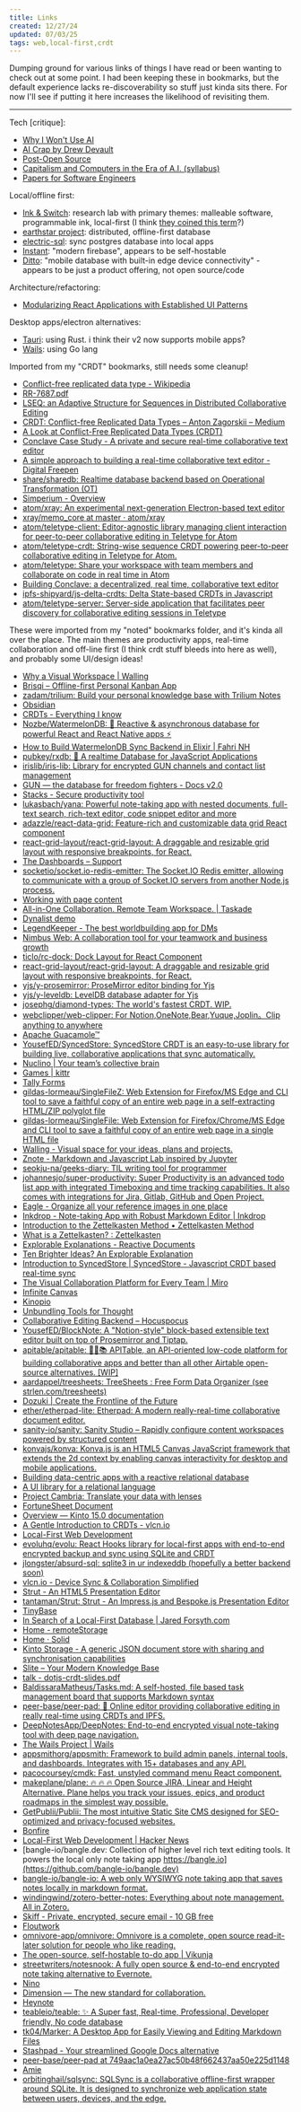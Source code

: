 ```yaml
---
title: Links
created: 12/27/24
updated: 07/03/25
tags: web,local-first,crdt
---
```


Dumping ground for various links of things I have read or been wanting to check out at some point. I had been keeping these in bookmarks, but the default experience lacks re-discoverability so stuff just kinda sits there. For now I'll see if putting it here increases the likelihood of revisiting them.

---

Tech [critique]:

- [Why I Won't Use AI](https://agentultra.com/blog/why-i-wont-use-ai/index.html)
- [AI Crap by Drew Devault](https://drewdevault.com/2023/08/29/2023-08-29-AI-crap.html)
- [Post-Open Source](https://www.boringcactus.com/2020/08/13/post-open-source.html)
- [Capitalism and Computers in the Era of A.I. (syllabus)](https://cceai.ohrg.org/syllabus.pdf)
- [Papers for Software Engineers](https://github.com/facundoolano/software-papers)

Local/offline first:

- [Ink & Switch](https://www.inkandswitch.com/): research lab with primary themes: malleable software, programmable ink, local-first (I think [they coined this term](https://www.inkandswitch.com/local-first/)?)
- [earthstar project](https://earthstar-project.org/): distributed, offline-first database
- [electric-sql](https://electric-sql.com/): sync postgres database into local apps
- [Instant](https://github.com/instantdb/instant): "modern firebase", appears to be self-hostable
- [Ditto](https://ditto.com): "mobile database with built-in edge device connectivity" - appears to be just a product offering, not open source/code

Architecture/refactoring:

- [Modularizing React Applications with Established UI Patterns](https://martinfowler.com/articles/modularizing-react-apps.html)

Desktop apps/electron alternatives:

- [Tauri](https://tauri.app): using Rust. i think their v2 now supports mobile apps?
- [Wails](https://wails.io/docs/introduction/): using Go lang

Imported from my "CRDT" bookmarks, still needs some cleanup!

- [Conflict-free replicated data type - Wikipedia](https://en.wikipedia.org/wiki/Conflict-free_replicated_data_type)
- [RR-7687.pdf](https://pages.lip6.fr/Marc.Shapiro/papers/RR-7687.pdf)
- [LSEQ: an Adaptive Structure for Sequences in Distributed Collaborative Editing](https://hal.archives-ouvertes.fr/hal-00921633/document)
- [CRDT: Conflict-free Replicated Data Types – Anton Zagorskii – Medium](https://medium.com/@amberovsky/crdt-conflict-free-replicated-data-types-b4bfc8459d26)
- [A Look at Conflict-Free Replicated Data Types (CRDT)](https://medium.com/@istanbul_techie/a-look-at-conflict-free-replicated-data-types-crdt-221a5f629e7e)
- [Conclave Case Study - A private and secure real-time collaborative text editor](https://conclave-team.github.io/conclave-site/)
- [A simple approach to building a real-time collaborative text editor - Digital Freepen](http://digitalfreepen.com/2017/10/06/simple-real-time-collaborative-text-editor.html)
- [share/sharedb: Realtime database backend based on Operational Transformation (OT)](https://github.com/share/sharedb)
- [Simperium - Overview](https://simperium.com/overview/)
- [atom/xray: An experimental next-generation Electron-based text editor](https://github.com/atom/xray)
- [xray/memo_core at master · atom/xray](https://github.com/atom/xray/tree/master/memo_core)
- [atom/teletype-client: Editor-agnostic library managing client interaction for peer-to-peer collaborative editing in Teletype for Atom](https://github.com/atom/teletype-client)
- [atom/teletype-crdt: String-wise sequence CRDT powering peer-to-peer collaborative editing in Teletype for Atom.](https://github.com/atom/teletype-crdt)
- [atom/teletype: Share your workspace with team members and collaborate on code in real time in Atom](https://github.com/atom/teletype)
- [Building Conclave: a decentralized, real time, collaborative text editor](https://hackernoon.com/building-conclave-a-decentralized-real-time-collaborative-text-editor-a6ab438fe79f)
- [ipfs-shipyard/js-delta-crdts: Delta State-based CRDTs in Javascript](https://github.com/ipfs-shipyard/js-delta-crdts)
- [atom/teletype-server: Server-side application that facilitates peer discovery for collaborative editing sessions in Teletype](https://github.com/atom/teletype-server)

These were imported from my "noted" bookmarks folder, and it's kinda all over the place. The main themes are productivity apps, real-time collaboration and off-line first (I think crdt stuff bleeds into here as well), and probably some UI/design ideas!

- [Why a Visual Workspace | Walling](https://walling.app/visual-workspace)
- [Brisqi – Offline-first Personal Kanban App](https://brisqi.com/)
- [zadam/trilium: Build your personal knowledge base with Trilium Notes](https://github.com/zadam/trilium)
- [Obsidian](https://obsidian.md/)
- [CRDTs - Everything I know](https://wiki.nikitavoloboev.xyz/distributed-systems/crdt)
- [Nozbe/WatermelonDB: 🍉 Reactive & asynchronous database for powerful React and React Native apps ⚡️](https://github.com/Nozbe/WatermelonDB)
- [How to Build WatermelonDB Sync Backend in Elixir | Fahri NH](https://fahri.id/posts/how-to-build-watermelondb-sync-backend-in-elixir/)
- [pubkey/rxdb: 🔄 A realtime Database for JavaScript Applications](https://github.com/pubkey/rxdb)
- [irislib/iris-lib: Library for encrypted GUN channels and contact list management](https://github.com/irislib/iris-lib)
- [GUN — the database for freedom fighters - Docs v2.0](https://gun.eco/docs/Todo-Dapp)
- [Stacks - Secure productivity tool](https://stacks.rocks/)
- [lukasbach/yana: Powerful note-taking app with nested documents, full-text search, rich-text editor, code snippet editor and more](https://github.com/lukasbach/yana)
- [adazzle/react-data-grid: Feature-rich and customizable data grid React component](https://github.com/adazzle/react-data-grid)
- [react-grid-layout/react-grid-layout: A draggable and resizable grid layout with responsive breakpoints, for React.](https://github.com/react-grid-layout/react-grid-layout)
- [The Dashboards – Support](https://support.monday.com/hc/en-us/articles/360002187819-What-are-the-Dashboards-)
- [socketio/socket.io-redis-emitter: The Socket.IO Redis emitter, allowing to communicate with a group of Socket.IO servers from another Node.js process.](https://github.com/socketio/socket.io-redis-emitter)
- [Working with page content](https://developers.notion.com/docs/working-with-page-content)
- [All-in-One Collaboration. Remote Team Workspace. | Taskade](https://www.taskade.com/)
- [Dynalist demo](https://dynalist.io/demo/zGF4ozIIEEzkbFUKE-8Z5xgQ)
- [LegendKeeper - The best worldbuilding app for DMs](https://www.legendkeeper.com/)
- [Nimbus Web: A collaboration tool for your teamwork and business growth](https://nimbusweb.me/)
- [ticlo/rc-dock: Dock Layout for React Component](https://github.com/ticlo/rc-dock)
- [react-grid-layout/react-grid-layout: A draggable and resizable grid layout with responsive breakpoints, for React.](https://github.com/react-grid-layout/react-grid-layout#features)
- [yjs/y-prosemirror: ProseMirror editor binding for Yjs](https://github.com/yjs/y-prosemirror/)
- [yjs/y-leveldb: LevelDB database adapter for Yjs](https://github.com/yjs/y-leveldb)
- [josephg/diamond-types: The world's fastest CRDT. WIP.](https://github.com/josephg/diamond-types)
- [webclipper/web-clipper: For Notion,OneNote,Bear,Yuque,Joplin。Clip anything to anywhere](https://github.com/webclipper/web-clipper)
- [Apache Guacamole™](https://guacamole.apache.org/)
- [YousefED/SyncedStore: SyncedStore CRDT is an easy-to-use library for building live, collaborative applications that sync automatically.](https://github.com/YousefED/SyncedStore)
- [Nuclino | Your team’s collective brain](https://www.nuclino.com/)
- [Games | kittr](https://kittr.gg/games)
- [Tally Forms](https://tally.so/)
- [gildas-lormeau/SingleFileZ: Web Extension for Firefox/MS Edge and CLI tool to save a faithful copy of an entire web page in a self-extracting HTML/ZIP polyglot file](https://github.com/gildas-lormeau/SingleFileZ)
- [gildas-lormeau/SingleFile: Web Extension for Firefox/Chrome/MS Edge and CLI tool to save a faithful copy of an entire web page in a single HTML file](https://github.com/gildas-lormeau/SingleFile)
- [Walling - Visual space for your ideas, plans and projects.](https://walling.app/)
- [Znote - Markdown and Javascript Lab inspired by Jupyter](https://znote.io/)
- [seokju-na/geeks-diary: TIL writing tool for programmer](https://github.com/seokju-na/geeks-diary)
- [johannesjo/super-productivity: Super Productivity is an advanced todo list app with integrated Timeboxing and time tracking capabilities. It also comes with integrations for Jira, Gitlab, GitHub and Open Project.](https://github.com/johannesjo/super-productivity)
- [Eagle - Organize all your reference images in one place](https://eagle.cool/)
- [Inkdrop - Note-taking App with Robust Markdown Editor | Inkdrop](https://www.inkdrop.app/)
- [Introduction to the Zettelkasten Method • Zettelkasten Method](https://zettelkasten.de/introduction/)
- [What is a Zettelkasten? : Zettelkasten](https://www.reddit.com/r/Zettelkasten/comments/b566a4/what_is_a_zettelkasten/)
- [Explorable Explanations - Reactive Documents](http://worrydream.com/ExplorableExplanations/#reactiveDocument)
- [Ten Brighter Ideas? An Explorable Explanation](http://worrydream.com/TenBrighterIdeas/)
- [Introduction to SyncedStore | SyncedStore - Javascript CRDT based real-time sync](https://syncedstore.org/docs/)
- [The Visual Collaboration Platform for Every Team | Miro](https://miro.com/)
- [Infinite Canvas](https://infinitecanvas.tools/)
- [Kinopio](https://kinopio.club/)
- [Unbundling Tools for Thought](about:reader?url=https%3A%2F%2Fborretti.me%2Farticle%2Funbundling-tools-for-thought)
- [Collaborative Editing Backend – Hocuspocus](https://tiptap.dev/hocuspocus/)
- [YousefED/BlockNote: A "Notion-style" block-based extensible text editor built on top of Prosemirror and Tiptap.](https://github.com/YousefED/BlockNote)
- [apitable/apitable: 🚀🎉📚 APITable, an API-oriented low-code platform for building collaborative apps and better than all other Airtable open-source alternatives. [WIP]](https://github.com/apitable/apitable)
- [aardappel/treesheets: TreeSheets : Free Form Data Organizer (see strlen.com/treesheets)](https://github.com/aardappel/treesheets)
- [Dozuki | Create the Frontline of the Future](https://www.dozuki.com/)
- [ether/etherpad-lite: Etherpad: A modern really-real-time collaborative document editor.](https://github.com/ether/etherpad-lite)
- [sanity-io/sanity: Sanity Studio – Rapidly configure content workspaces powered by structured content](https://github.com/sanity-io/sanity)
- [konvajs/konva: Konva.js is an HTML5 Canvas JavaScript framework that extends the 2d context by enabling canvas interactivity for desktop and mobile applications.](https://github.com/konvajs/konva)
- [Building data-centric apps with a reactive relational database](https://riffle.systems/essays/prelude/)
- [A UI library for a relational language](https://www.scattered-thoughts.net/writing/relational-ui/)
- [Project Cambria: Translate your data with lenses](https://www.inkandswitch.com/cambria/)
- [FortuneSheet Document](https://ruilisi.github.io/fortune-sheet-docs/)
- [Overview — Kinto 15.0 documentation](https://docs.kinto-storage.org/en/stable/overview.html)
- [A Gentle Introduction to CRDTs - vlcn.io](https://vlcn.io/blog/gentle-intro-to-crdts.html)
- [Local-First Web Development](https://localfirstweb.dev/)
- [evoluhq/evolu: React Hooks library for local-first apps with end-to-end encrypted backup and sync using SQLite and CRDT](https://github.com/evoluhq/evolu)
- [jlongster/absurd-sql: sqlite3 in ur indexeddb (hopefully a better backend soon)](https://github.com/jlongster/absurd-sql)
- [vlcn.io - Device Sync & Collaboration Simplified](https://vlcn.io/)
- [Strut - An HTML5 Presentation Editor](http://strut.io/#!)
- [tantaman/Strut: Strut - An Impress.js and Bespoke.js Presentation Editor](https://github.com/tantaman/strut)
- [TinyBase](https://tinybase.org/)
- [In Search of a Local-First Database | Jared Forsyth.com](https://jaredforsyth.com/posts/in-search-of-a-local-first-database/)
- [Home - remoteStorage](https://remotestorage.io/)
- [Home · Solid](https://solidproject.org/)
- [Kinto Storage - A generic JSON document store with sharing and synchronisation capabilities](https://www.kinto-storage.org/)
- [Slite – Your Modern Knowledge Base](https://slite.com/)
- [talk - dotjs-crdt-slides.pdf](https://archive.jlongster.com/s/dotjs-crdt-slides.pdf)
- [BaldissaraMatheus/Tasks.md: A self-hosted, file based task management board that supports Markdown syntax](https://github.com/BaldissaraMatheus/Tasks.md)
- [peer-base/peer-pad: 📝 Online editor providing collaborative editing in really real-time using CRDTs and IPFS.](https://github.com/peer-base/peer-pad)
- [DeepNotesApp/DeepNotes: End-to-end encrypted visual note-taking tool with deep page navigation.](https://github.com/DeepNotesApp/DeepNotes)
- [The Wails Project | Wails](https://wails.io/)
- [appsmithorg/appsmith: Framework to build admin panels, internal tools, and dashboards. Integrates with 15+ databases and any API.](https://github.com/appsmithorg/appsmith)
- [pacocoursey/cmdk: Fast, unstyled command menu React component.](https://github.com/pacocoursey/cmdk)
- [makeplane/plane: 🔥 🔥 🔥 Open Source JIRA, Linear and Height Alternative. Plane helps you track your issues, epics, and product roadmaps in the simplest way possible.](https://github.com/makeplane/plane)
- [GetPublii/Publii: The most intuitive Static Site CMS designed for SEO-optimized and privacy-focused websites.](https://github.com/GetPublii/Publii/tree/master)
- [Bonfire](https://bonfirenetworks.org/)
- [Local-First Web Development | Hacker News](https://news.ycombinator.com/item?id=34857435)
- [bangle-io/bangle.dev: Collection of higher level rich text editing tools. It powers the local only note taking app https://bangle.io](https://github.com/bangle-io/bangle.dev)
- [bangle-io/bangle-io: A web only WYSIWYG note taking app that saves notes locally in markdown format.](https://github.com/bangle-io/bangle-io/tree/dev)
- [windingwind/zotero-better-notes: Everything about note management. All in Zotero.](https://github.com/windingwind/zotero-better-notes)
- [Skiff - Private, encrypted, secure email - 10 GB free](https://skiff.com/)
- [Floutwork](https://www.floutwork.com/)
- [omnivore-app/omnivore: Omnivore is a complete, open source read-it-later solution for people who like reading.](https://github.com/omnivore-app/omnivore)
- [The open-source, self-hostable to-do app | Vikunja](https://vikunja.io/)
- [streetwriters/notesnook: A fully open source & end-to-end encrypted note taking alternative to Evernote.](https://github.com/streetwriters/notesnook)
- [Nino](https://nino.app/)
- [Dimension — The new standard for collaboration.](https://www.dimension.dev/)
- [Heynote](https://heynote.com/)
- [teableio/teable: ✨ A Super fast, Real-time, Professional, Developer friendly, No code database](https://github.com/teableio/teable)
- [tk04/Marker: A Desktop App for Easily Viewing and Editing Markdown Files](https://github.com/tk04/Marker)
- [Stashpad - Your streamlined Google Docs alternative](https://www.stashpad.com/)
- [peer-base/peer-pad at 749aac1a0ea27ac50b48f662437aa50e225d1148](https://github.com/peer-base/peer-pad/tree/749aac1a0ea27ac50b48f662437aa50e225d1148)
- [Amie](https://amie.so/)
- [orbitinghail/sqlsync: SQLSync is a collaborative offline-first wrapper around SQLite. It is designed to synchronize web application state between users, devices, and the edge.](https://github.com/orbitinghail/)
